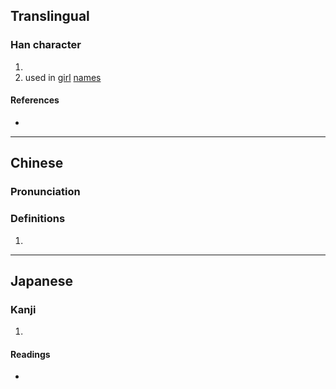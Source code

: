 {{character info/new}}
==Translingual==

===Han character===
{{Han char|rn=38|rad=女|as=04|sn=7|four=41431|canj=VMMI|ids=⿰女云}}

# {{surname|lang=zh}}
# used in [[girl]] [[name]]s

====References====
* {{Han ref|kx=0256.220|dkj=06088|dj=0521.020|hdz=21029.130|uh=5998|ud=22936|bh=CAB3|bd=51891}}

----

==Chinese==
{{zh-forms}}

===Pronunciation===
{{zh-pron
|m=yún
|c=wan4
|mc=y
|oc=y
|ma=
|cat=pn
}}

===Definitions===
{{zh-hanzi}}

# {{rfdef|lang=zh}}

----

==Japanese==

===Kanji===
{{ja-kanji|grade=|rs=女04}}

# {{defn|lang=ja|sort=女04}}

====Readings====
* {{ja-readings|on=[[うん]] (un)|kun=}}